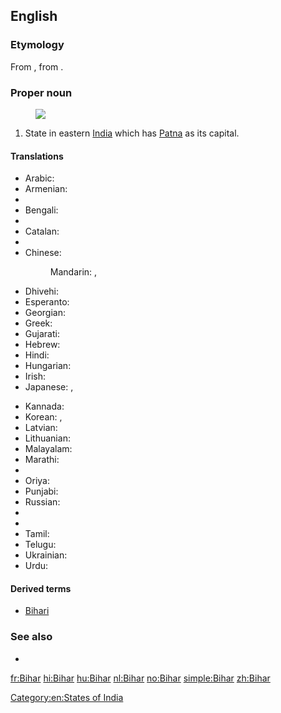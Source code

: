 {{also|bihar}}
==English==
{{wikipedia}}
===Etymology===
From {{etyl|hi|en}} {{term|बिहार|tr=Bihār|lang=hi}}, from {{etyl|sa|en}} {{term|विहार|tr=vihāra|lang=sa||temple; monastery}}.

===Proper noun===
{{en-proper noun}}
[[Image:Bihar in India (disputed hatched).svg|thumb|]]
# State in eastern [[India]] which has [[Patna]] as its capital.

====Translations====
{{trans-top|a state in eastern India}}
* Arabic: {{t|ar|بيهار|m|tr=bīhār}}
* Armenian: {{t|hy|Բիհար|tr=Bihar}}
* {{trreq|as}}
* Bengali: {{t|bn|বিহার|tr=Bihar|sc=Beng}}
* {{trreq|bg}}
* Catalan: {{t|ca|Bihar}}
* {{trreq|hne}}
* Chinese:
*: Mandarin: {{t+|cmn|比哈爾邦|sc=Hani}}, {{t|cmn|比哈尔邦|tr=Bǐhā'ěr-bāng|sc=Hani}}
* Dhivehi: {{t|dv|ބިހާރު|sc=Thaa|tr=bihāru}}
* Esperanto: {{t|eo|Biharo}}
* Georgian: {{t|ka|ბიჰარი|sc=Geor}}
* Greek: {{t+|el|Μπιχάρ|sc=Grek}}
* Gujarati: {{t|gu|બિહાર|sc=Gujr|tr=bihār}}
* Hebrew: {{t|he|ביהר}}
* Hindi: {{t+|hi|बिहार|tr=bihār}}
* Hungarian: {{t+|hu|Bihár}}
* Irish: {{t|ga|Biohár|m}}
* Japanese: {{t|ja|ビハール州|tr=Bihāru-shū}}, {{t|ja|ビハール|tr=Bihāru}}
{{trans-mid}}
* Kannada: {{t|kn|ಬಿಹಾರ|sc=Knda|tr=bihāra}}
* Korean: {{t|ko|비하르 주|tr=Bihareu ju|sc=Hang}}, {{t|ko|비하르|tr=Bihareu|sc=Hang}}
* Latvian: {{t|lv|Bihāra}}
* Lithuanian: {{t|lt|Biharas}}
* Malayalam: {{t|ml|ബിഹാർ|sc=Mlym|tr=bihāṟ}}
* Marathi: {{t|mr|बिहार|sc=Deva|tr=bihār}}
* {{trreq|lus}}
* Oriya: {{t|or|ବିହାର|sc=Orya|tr=}}
* Punjabi: {{t|pa|ਬਿਹਾਰ|sc=Guru|tr=bihār}}
* Russian: {{t|ru|Бихар|m|tr=Bixár}}
* {{trreq|sat}}
* {{trreq|sip}}
* Tamil: {{t|ta|பீகார்|sc=Taml|tr=pīkār}}
* Telugu: {{t+|te|బీహార్|tr=bīhār}}
* Ukrainian: {{t|uk|Біхар|sc=Cyrl}}
* Urdu: {{t|ur|بہار|tr=bihār}}
{{trans-bottom}}

====Derived terms====
* [[Bihari]]

===See also===
* {{list:states of India/en}}

[[Category:en:States of India]]

[[fr:Bihar]]
[[hi:Bihar]]
[[hu:Bihar]]
[[nl:Bihar]]
[[no:Bihar]]
[[simple:Bihar]]
[[zh:Bihar]]